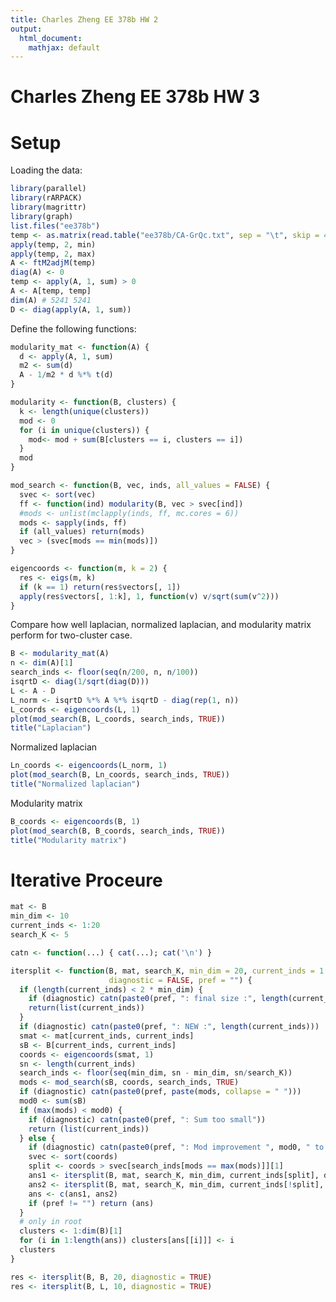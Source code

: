```yaml
---
title: Charles Zheng EE 378b HW 2
output:
  html_document:
    mathjax: default
---
```


Charles Zheng EE 378b HW 3
========================================================

# Setup

Loading the data:

```r
library(parallel)
library(rARPACK)
library(magrittr)
library(graph)
list.files("ee378b")
temp <- as.matrix(read.table("ee378b/CA-GrQc.txt", sep = "\t", skip = 4))
apply(temp, 2, min)
apply(temp, 2, max)
A <- ftM2adjM(temp)
diag(A) <- 0
temp <- apply(A, 1, sum) > 0
A <- A[temp, temp]
dim(A) # 5241 5241
D <- diag(apply(A, 1, sum))
```

Define the following functions:
```r
modularity_mat <- function(A) {
  d <- apply(A, 1, sum)
  m2 <- sum(d)
  A - 1/m2 * d %*% t(d)
}

modularity <- function(B, clusters) {
  k <- length(unique(clusters))
  mod <- 0
  for (i in unique(clusters)) {
    mod<- mod + sum(B[clusters == i, clusters == i])
  }
  mod
}

mod_search <- function(B, vec, inds, all_values = FALSE) {
  svec <- sort(vec)
  ff <- function(ind) modularity(B, vec > svec[ind])
  #mods <- unlist(mclapply(inds, ff, mc.cores = 6))
  mods <- sapply(inds, ff)
  if (all_values) return(mods)
  vec > (svec[mods == min(mods)])
}

eigencoords <- function(m, k = 2) {
  res <- eigs(m, k)
  if (k == 1) return(res$vectors[, 1])
  apply(res$vectors[, 1:k], 1, function(v) v/sqrt(sum(v^2)))
}
```

Compare how well laplacian, normalized laplacian, and modularity matrix perform for two-cluster case.

```r
B <- modularity_mat(A)
n <- dim(A)[1]
search_inds <- floor(seq(n/200, n, n/100))
isqrtD <- diag(1/sqrt(diag(D)))
L <- A - D
L_norm <- isqrtD %*% A %*% isqrtD - diag(rep(1, n))
L_coords <- eigencoords(L, 1)
plot(mod_search(B, L_coords, search_inds, TRUE))
title("Laplacian")
```

Normalized laplacian
```r
Ln_coords <- eigencoords(L_norm, 1)
plot(mod_search(B, Ln_coords, search_inds, TRUE))
title("Normalized laplacian")
```

Modularity matrix
```r
B_coords <- eigencoords(B, 1)
plot(mod_search(B, B_coords, search_inds, TRUE))
title("Modularity matrix")
```

# Iterative Proceure

```r
mat <- B
min_dim <- 10
current_inds <- 1:20
search_K <- 5

catn <- function(...) { cat(...); cat('\n') }

itersplit <- function(B, mat, search_K, min_dim = 20, current_inds = 1:dim(B)[1],
                      diagnostic = FALSE, pref = "") {
  if (length(current_inds) < 2 * min_dim) {
    if (diagnostic) catn(paste0(pref, ": final size :", length(current_inds)))    
    return(list(current_inds))
  }
  if (diagnostic) catn(paste0(pref, ": NEW :", length(current_inds)))
  smat <- mat[current_inds, current_inds]
  sB <- B[current_inds, current_inds]
  coords <- eigencoords(smat, 1)
  sn <- length(current_inds)
  search_inds <- floor(seq(min_dim, sn - min_dim, sn/search_K))
  mods <- mod_search(sB, coords, search_inds, TRUE)
  if (diagnostic) catn(paste0(pref, paste(mods, collapse = " ")))
  mod0 <- sum(sB)
  if (max(mods) < mod0) {
    if (diagnostic) catn(paste0(pref, ": Sum too small"))
    return (list(current_inds))
  } else {
    if (diagnostic) catn(paste0(pref, ": Mod improvement ", mod0, " to ", max(mods)))
    svec <- sort(coords)
    split <- coords > svec[search_inds[mods == max(mods)]][1]
    ans1 <- itersplit(B, mat, search_K, min_dim, current_inds[split], diagnostic, paste0(pref, "-"))      
    ans2 <- itersplit(B, mat, search_K, min_dim, current_inds[!split], diagnostic, paste0(pref, "*"))
    ans <- c(ans1, ans2)
    if (pref != "") return (ans)
  }
  # only in root
  clusters <- 1:dim(B)[1]
  for (i in 1:length(ans)) clusters[ans[[i]]] <- i
  clusters
}

res <- itersplit(B, B, 20, diagnostic = TRUE)
res <- itersplit(B, L, 10, diagnostic = TRUE)

```